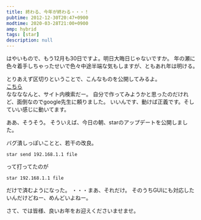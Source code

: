 ```yaml
---
title: 終わる、今年が終わる・・・！
pubtime: 2012-12-30T20:47+0900
modtime: 2020-03-28T21:00+0900
amp: hybrid
tags: [star]
description: null
---
```


はやいもので、もう12月も30日ですよ。明日大晦日じゃないですか。
年の瀬に色々着手しちゃったせいで色々中途半端な気もしますが、ともあれ年は明ける。

とりあえず区切りということで、こんなものを公開してみるよ。<br />
[こちら](/cgi-bin/search.py)<br />
ななななんと、サイト内検索だー。
自分で作ってみようかと思ったのだけれど、面倒なのでgoogle先生に頼りました。
いいんです、動けば正義です。そしていい感じに動いてます。

ああ、そうそう。
そういえば、今日の朝、starのアップデートを公開しました。

バグ潰しっぽいことと、若干の改良。
``` shell
star send 192.168.1.1 file
```
って打ってたのが
``` shell
star 192.168.1.1 file
```
だけで済むようになった。
・・・まあ、それだけ。
そのうちGUIにも対応したいんだけどねー、めんどいよねー。

さて、では皆様、良いお年をお迎えくださいませませ。
